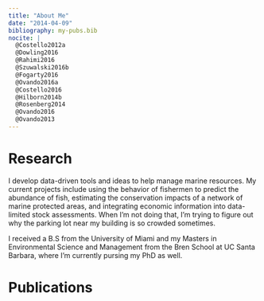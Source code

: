 ```yaml
---
title: "About Me"
date: "2014-04-09"
bibliography: my-pubs.bib
nocite: |
  @Costello2012a
  @Dowling2016
  @Rahimi2016
  @Szuwalski2016b
  @Fogarty2016
  @Ovando2016a
  @Costello2016
  @Hilborn2014b
  @Rosenberg2014
  @Ovando2016
  @Ovando2013
---
```


# Research

I develop data-driven tools and ideas to help manage marine resources. My current projects include using the behavior of fishermen to predict the abundance of fish, estimating the conservation impacts of a network of marine protected areas, and integrating economic information into data-limited stock assessments. When I'm not doing that, I'm trying to figure out why the parking lot near my building is so crowded sometimes. 


I received a B.S from the University of Miami and my Masters in Environmental Science and Management from the Bren School at UC Santa Barbara, where I'm currently pursing my PhD as well. 


# Publications




